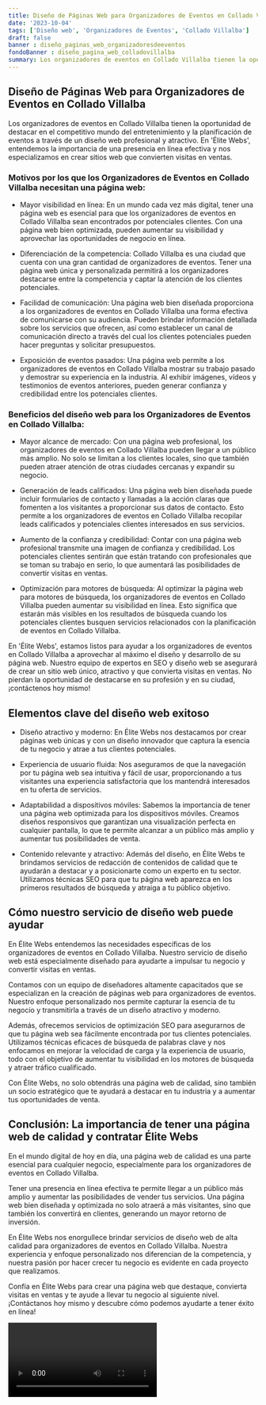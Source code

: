 ```yaml
---
title: Diseño de Páginas Web para Organizadores de Eventos en Collado Villalba
date: '2023-10-04'
tags: ['Diseño web', 'Organizadores de Eventos', 'Collado Villalba']
draft: false
banner : diseño_paginas_web_organizadoresdeeventos
fondoBanner : diseño_pagina_web_colladovillalba
summary: Los organizadores de eventos en Collado Villalba tienen la oportunidad de destacar en el competitivo mundo del entretenimiento y la planificación de eventos a través de un diseño web profesional y atractivo. En 'Élite Webs', entendemos la importancia de una presencia en línea efectiva y nos especializamos en crear sitios web que convierten visitas en ventas.
---
```


## Diseño de Páginas Web para Organizadores de Eventos en Collado Villalba

Los organizadores de eventos en Collado Villalba tienen la oportunidad de destacar en el competitivo mundo del entretenimiento y la planificación de eventos a través de un diseño web profesional y atractivo. En 'Élite Webs', entendemos la importancia de una presencia en línea efectiva y nos especializamos en crear sitios web que convierten visitas en ventas.

### Motivos por los que los Organizadores de Eventos en Collado Villalba necesitan una página web:

- Mayor visibilidad en línea: En un mundo cada vez más digital, tener una página web es esencial para que los organizadores de eventos en Collado Villalba sean encontrados por potenciales clientes. Con una página web bien optimizada, pueden aumentar su visibilidad y aprovechar las oportunidades de negocio en línea.

- Diferenciación de la competencia: Collado Villalba es una ciudad que cuenta con una gran cantidad de organizadores de eventos. Tener una página web única y personalizada permitirá a los organizadores destacarse entre la competencia y captar la atención de los clientes potenciales.

- Facilidad de comunicación: Una página web bien diseñada proporciona a los organizadores de eventos en Collado Villalba una forma efectiva de comunicarse con su audiencia. Pueden brindar información detallada sobre los servicios que ofrecen, así como establecer un canal de comunicación directo a través del cual los clientes potenciales pueden hacer preguntas y solicitar presupuestos.

- Exposición de eventos pasados: Una página web permite a los organizadores de eventos en Collado Villalba mostrar su trabajo pasado y demostrar su experiencia en la industria. Al exhibir imágenes, vídeos y testimonios de eventos anteriores, pueden generar confianza y credibilidad entre los potenciales clientes.

### Beneficios del diseño web para los Organizadores de Eventos en Collado Villalba:

- Mayor alcance de mercado: Con una página web profesional, los organizadores de eventos en Collado Villalba pueden llegar a un público más amplio. No solo se limitan a los clientes locales, sino que también pueden atraer atención de otras ciudades cercanas y expandir su negocio.

- Generación de leads calificados: Una página web bien diseñada puede incluir formularios de contacto y llamadas a la acción claras que fomenten a los visitantes a proporcionar sus datos de contacto. Esto permite a los organizadores de eventos en Collado Villalba recopilar leads calificados y potenciales clientes interesados en sus servicios.

- Aumento de la confianza y credibilidad: Contar con una página web profesional transmite una imagen de confianza y credibilidad. Los potenciales clientes sentirán que están tratando con profesionales que se toman su trabajo en serio, lo que aumentará las posibilidades de convertir visitas en ventas.

- Optimización para motores de búsqueda: Al optimizar la página web para motores de búsqueda, los organizadores de eventos en Collado Villalba pueden aumentar su visibilidad en línea. Esto significa que estarán más visibles en los resultados de búsqueda cuando los potenciales clientes busquen servicios relacionados con la planificación de eventos en Collado Villalba.

En 'Élite Webs', estamos listos para ayudar a los organizadores de eventos en Collado Villalba a aprovechar al máximo el diseño y desarrollo de su página web. Nuestro equipo de expertos en SEO y diseño web se asegurará de crear un sitio web único, atractivo y que convierta visitas en ventas. No pierdan la oportunidad de destacarse en su profesión y en su ciudad, ¡contáctenos hoy mismo!

<GifSeo />

<Cta />

## Elementos clave del diseño web exitoso

- Diseño atractivo y moderno: En Élite Webs nos destacamos por crear páginas web únicas y con un diseño innovador que captura la esencia de tu negocio y atrae a tus clientes potenciales. 

- Experiencia de usuario fluida: Nos aseguramos de que la navegación por tu página web sea intuitiva y fácil de usar, proporcionando a tus visitantes una experiencia satisfactoria que los mantendrá interesados en tu oferta de servicios. 

- Adaptabilidad a dispositivos móviles: Sabemos la importancia de tener una página web optimizada para los dispositivos móviles. Creamos diseños responsivos que garantizan una visualización perfecta en cualquier pantalla, lo que te permite alcanzar a un público más amplio y aumentar tus posibilidades de venta. 

- Contenido relevante y atractivo: Además del diseño, en Élite Webs te brindamos servicios de redacción de contenidos de calidad que te ayudarán a destacar y a posicionarte como un experto en tu sector. Utilizamos técnicas SEO para que tu página web aparezca en los primeros resultados de búsqueda y atraiga a tu público objetivo.

## Cómo nuestro servicio de diseño web puede ayudar

En Élite Webs entendemos las necesidades específicas de los organizadores de eventos en Collado Villalba. Nuestro servicio de diseño web está especialmente diseñado para ayudarte a impulsar tu negocio y convertir visitas en ventas.

Contamos con un equipo de diseñadores altamente capacitados que se especializan en la creación de páginas web para organizadores de eventos. Nuestro enfoque personalizado nos permite capturar la esencia de tu negocio y transmitirla a través de un diseño atractivo y moderno.

Además, ofrecemos servicios de optimización SEO para asegurarnos de que tu página web sea fácilmente encontrada por tus clientes potenciales. Utilizamos técnicas eficaces de búsqueda de palabras clave y nos enfocamos en mejorar la velocidad de carga y la experiencia de usuario, todo con el objetivo de aumentar tu visibilidad en los motores de búsqueda y atraer tráfico cualificado.

Con Élite Webs, no solo obtendrás una página web de calidad, sino también un socio estratégico que te ayudará a destacar en tu industria y a aumentar tus oportunidades de venta.

## Conclusión: La importancia de tener una página web de calidad y contratar Élite Webs

En el mundo digital de hoy en día, una página web de calidad es una parte esencial para cualquier negocio, especialmente para los organizadores de eventos en Collado Villalba.

Tener una presencia en línea efectiva te permite llegar a un público más amplio y aumentar las posibilidades de vender tus servicios. Una página web bien diseñada y optimizada no solo atraerá a más visitantes, sino que también los convertirá en clientes, generando un mayor retorno de inversión.

En Élite Webs nos enorgullece brindar servicios de diseño web de alta calidad para organizadores de eventos en Collado Villalba. Nuestra experiencia y enfoque personalizado nos diferencian de la competencia, y nuestra pasión por hacer crecer tu negocio es evidente en cada proyecto que realizamos.

Confía en Élite Webs para crear una página web que destaque, convierta visitas en ventas y te ayude a llevar tu negocio al siguiente nivel. ¡Contáctanos hoy mismo y descubre cómo podemos ayudarte a tener éxito en línea!

<Video />

<CtaBot job='Organizadores de Eventos' city='Collado Villalba'/>

<Gmaps query='Collado Villalba+españa+maps' />